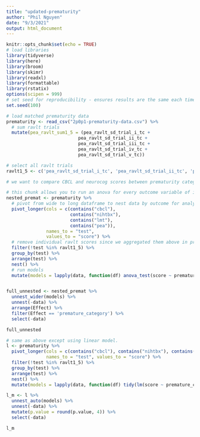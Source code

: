 ```yaml
---
title: "updated-prematurity"
author: "Phil Nguyen"
date: "9/3/2021"
output: html_document
---
```


```r
knitr::opts_chunk$set(echo = TRUE)
# load libraries
library(tidyverse)
library(here)
library(broom)
library(skimr)
library(readxl)
library(formattable)
library(rstatix)
options(scipen = 999)
# set seed for reproducibility - ensures results are the same each time script is run
set.seed(100) 
```

```r
# load matched prematurity data
prematurity <- read_csv("2p0p1-prematurity-data.csv") %>%
  # sum ravlt trials
  mutate(pea_ravlt_sum1_5 = (pea_ravlt_sd_trial_i_tc + 
                           pea_ravlt_sd_trial_ii_tc + 
                           pea_ravlt_sd_trial_iii_tc + 
                           pea_ravlt_sd_trial_iv_tc +
                           pea_ravlt_sd_trial_v_tc))

# select all ravlt trials
ravlt1_5 <- c('pea_ravlt_sd_trial_i_tc', 'pea_ravlt_sd_trial_ii_tc', 'pea_ravlt_sd_trial_iii_tc', 'pea_ravlt_sd_trial_iv_tc', 'pea_ravlt_sd_trial_v_tc')
```


```r
# we want to compare CBCL and neurocog scores between prematurity categories, with covariates included

# this chunk allows you to run an anova for every outcome variable of interest
nested_premat <- prematurity %>% 
  # pivot from wide to long dataframe to nest data by outcome for analyses
  pivot_longer(cols = c(contains("cbcl"), 
                        contains("nihtbx"), 
                        contains("lmt"), 
                        contains("pea")), 
               names_to = "test", 
               values_to = "score") %>%
  # remove individual ravlt scores since we aggregated them above in previous chunk
  filter(!test %in% ravlt1_5) %>%
  group_by(test) %>%
  arrange(test) %>%
  nest() %>%
  # run models
  mutate(models = lapply(data, function(df) anova_test(score ~ premature_category + interview_age + demo_sex_v2 + scanner_num + race_ethnicity + combined_income_cat, data = df)))


full_unnested <- nested_premat %>% 
  unnest_wider(models) %>% 
  unnest(-data) %>%
  arrange(Effect) %>%
  filter(Effect == 'premature_category') %>%
  select(-data)

full_unnested

```

```r

# same as above except using linear model.
l <- prematurity %>% 
  pivot_longer(cols = c(contains("cbcl"), contains("nihtbx"), contains("lmt"), contains("pea")), 
               names_to = "test", values_to = "score") %>%
  filter(!test %in% ravlt1_5) %>%
  group_by(test) %>%
  arrange(test) %>%
  nest() %>%
  mutate(models = lapply(data, function(df) tidy(lm(score ~ premature_category + interview_age + demo_sex_v2 + scanner_num + race_ethnicity + combined_income_cat, data = df))))

l_m <- l %>%
  unnest_auto(models) %>%
  unnest(-data) %>%
  mutate(p.value = round(p.value, 4)) %>%
  select(-data)

l_m

```


